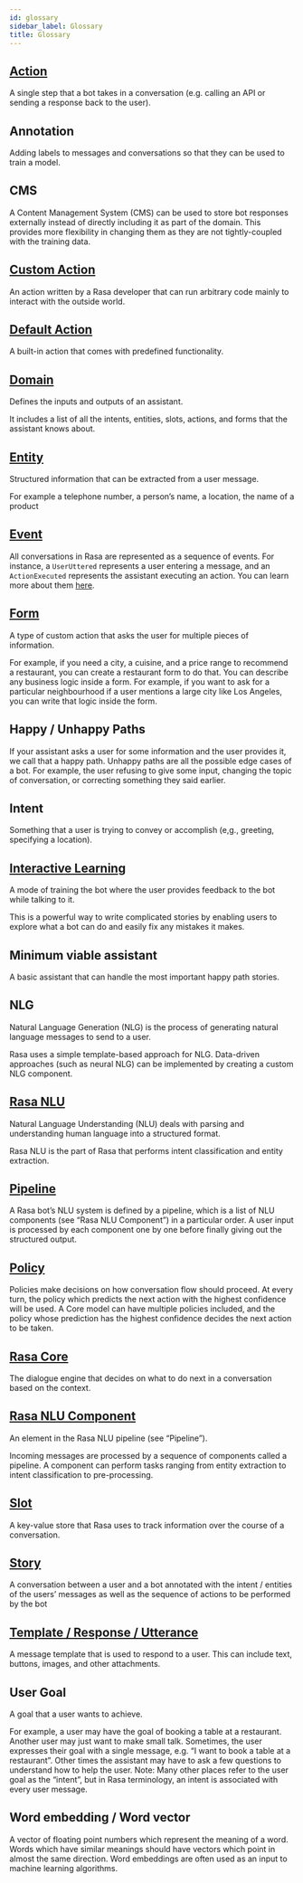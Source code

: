 ```yaml
---
id: glossary
sidebar_label: Glossary
title: Glossary
---
```


## [Action](/docs/core/actions)

  A single step that a bot takes in a conversation (e.g. calling an API or sending a response back to the user).

## Annotation

  Adding labels to messages and conversations so that they can be used to train a model.

## CMS

  A Content Management System (CMS) can be used to store bot responses externally instead of directly including it as part of the domain.  This provides more flexibility in changing them as they are not tightly-coupled with the training data.

## [Custom Action](/docs/core/actions#custom-actions)

  An action written by a Rasa developer that can run arbitrary code mainly to interact with the outside world.

## [Default Action](/docs/core/actions#default-actions)

  A built-in action that comes with predefined functionality.

## [Domain](/docs/core/domains)

  Defines the inputs and outputs of an assistant.

  It includes a list of all the intents, entities, slots, actions, and forms that the assistant knows about.

## [Entity](/docs/nlu/entity-extraction)

  Structured information that can be extracted from a user message.

  For example a telephone number, a person’s name, a location, the name of a product

## [Event](/docs/api/events)

  All conversations in Rasa are represented as a sequence of events. For instance, a `UserUttered` represents a user entering a message, and an `ActionExecuted` represents the assistant executing an action. You can learn more about them [here](/docs/api/events).

## [Form](/docs/core/forms)

  A type of custom action that asks the user for multiple pieces of information.

  For example, if you need a city, a cuisine, and a price range to recommend a restaurant, you can create  a restaurant form to do that. You can describe any business logic inside a form. For example, if you want to ask for a particular neighbourhood if a user mentions a large city like Los Angeles, you can write that logic inside the form.

## Happy / Unhappy Paths

  If your assistant asks a user for some information and the user provides it, we call that a happy path. Unhappy paths are all the possible edge cases of a bot. For example, the user refusing to give some input, changing the topic of conversation, or correcting something they said earlier.

## Intent

  Something that a user is trying to convey or accomplish (e,g., greeting, specifying a location).

## [Interactive Learning](/docs/core/interactive-learning)

  A mode of training the bot where the user provides feedback to the bot while talking to it.

  This is a powerful way to write complicated stories by enabling users to explore what a bot can do and easily fix any mistakes it makes.

## Minimum viable assistant

  A basic assistant that can handle the most important happy path stories.

## NLG

  Natural Language Generation (NLG) is the process of generating natural language messages to send to a user.

  Rasa uses a simple template-based approach for NLG. Data-driven approaches (such as neural NLG) can be implemented by creating a custom NLG component.

## [Rasa NLU](/docs/nlu/about#about-rasa-nlu)

  Natural Language Understanding (NLU) deals with parsing and understanding human language into a structured format.

  Rasa NLU is the part of Rasa that performs intent classification and entity extraction.

## [Pipeline](/docs/nlu/choosing-a-pipeline)

  A Rasa bot’s NLU system is defined by a pipeline, which is a list of NLU components (see “Rasa NLU Component”) in a particular order. A user input is processed by each component one by one before finally giving out the structured output.

## [Policy](/docs/core/policies)

  Policies make decisions on how conversation flow should proceed. At every turn, the policy which predicts the next action with the highest confidence will be used.  A Core model can have multiple policies included, and the policy whose prediction has the highest confidence decides the next action to be taken.

## [Rasa Core](/docs/core/about#about-rasa-core)

  The dialogue engine that decides on what to do next in a conversation based on the context.

## [Rasa NLU Component](/docs/nlu/components)

  An element in the Rasa NLU pipeline (see “Pipeline”).

  Incoming messages are processed by a sequence of components called a pipeline. A component can perform tasks ranging from entity extraction to intent classification to pre-processing.

## [Slot](/docs/core/slots)

  A key-value store that Rasa uses to track information over the course of a conversation.

## [Story](/docs/core/stories)

  A conversation between a user and a bot annotated with the intent / entities of the users’ messages as well as the sequence of actions to be performed by the bot

## [Template / Response / Utterance](/docs/core/responses)

  A message template that is used to respond to a user. This can include text, buttons, images, and other attachments.

## User Goal

  A goal that a user wants to achieve.

  For example, a user may have the goal of booking a table at a restaurant. Another user may just want to make small talk.  Sometimes, the user expresses their goal with a single message, e.g. “I want to book a table at a restaurant”. Other times the assistant may have to ask a few questions to understand how to help the user.  Note: Many other places refer to the user goal as the “intent”, but in Rasa terminology, an intent is associated with every user message.

## Word embedding / Word vector

  A vector of floating point numbers which represent the meaning of a word. Words which have similar meanings should have vectors which point in almost the same direction.  Word embeddings are often used as an input to machine learning algorithms.

